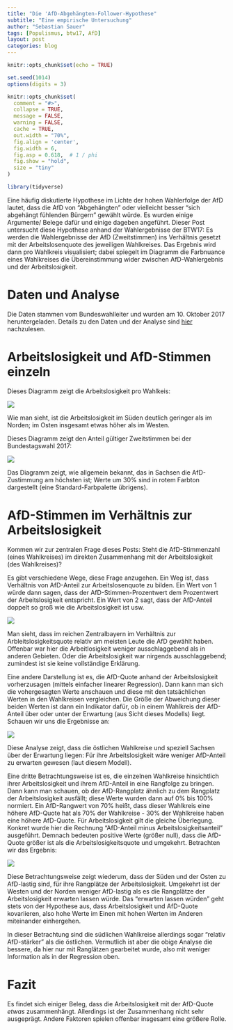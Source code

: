 ```yaml
---
title: "Die 'AfD-Abgehängten-Follower-Hypothese"
subtitle: "Eine empirische Untersuchung"
author: "Sebastian Sauer"
tags: [Populismus, btw17, AfD]
layout: post
categories: blog
---
```


```r
knitr::opts_chunk$set(echo = TRUE)

set.seed(1014)
options(digits = 3)

knitr::opts_chunk$set(
  comment = "#>",
  collapse = TRUE,
  message = FALSE,
  warning = FALSE,
  cache = TRUE,
  out.width = "70%",
  fig.align = 'center',
  fig.width = 6,
  fig.asp = 0.618,  # 1 / phi
  fig.show = "hold",
  size = "tiny"
)

library(tidyverse)

```



Eine häufig diskutierte Hypothese im Lichte der hohen Wahlerfolge der AfD lautet, dass die AfD von "Abgehängten" oder vielleicht besser "sich abgehängt fühlenden Bürgern" gewählt würde. Es wurden einige Argumente/ Belege dafür und einige dageben angeführt. Dieser Post untersucht diese Hypothese anhand der Wahlergebnisse der BTW17: Es werden die Wahlergebnisse der AfD (Zweitstimmen) ins Verhältnis gesetzt mit der Arbeitslosenquote des jeweiligen Wahlkreises. Das Ergebnis wird dann pro Wahlkreis visualisiert; dabei spiegelt im Diagramm die Farbnuance eines Wahlkreises die Übereinstimmung wider zwischen AfD-Wahlergebnis und der Arbeitslosigkeit.

# Daten und Analyse

Die Daten stammen vom Bundeswahlleiter und wurden am 10. Oktober 2017 heruntergeladen. Details zu den Daten und der Analyse sind [hier](https://sebastiansauer.github.io/afd-map/) nachzulesen.

# Arbeitslosigkeit und AfD-Stimmen einzeln

Dieses Diagramm zeigt die Arbeitslosigkeit pro Wahlkeis:

![](./2017-10-12/unemp.png)

Wie man sieht, ist die Arbeitslosigkeit im Süden deutlich geringer als im Norden; im Osten insgesamt etwas höher als im Westen. 

Dieses Diagramm zeigt den Anteil gültiger Zweitstimmen bei der Bundestagswahl 2017:

![](./2017-10-12/afd_prop.png)

Das Diagramm zeigt, wie allgemein bekannt, das in Sachsen die AfD-Zustimmung am höchsten ist; Werte um 30% sind in rotem Farbton dargestellt (eine Standard-Farbpalette übrigens).

# AfD-Stimmen im Verhältnis zur Arbeitslosigkeit

Kommen wir zur zentralen Frage dieses Posts: Steht die AfD-Stimmenzahl (eines Wahlkreises) im direkten Zusammenhang mit der Arbeitslosigkeit (des Wahlkreises)?

Es gibt verschiedene Wege, diese Frage anzugehen. Ein Weg ist, dass Verhältnis von AfD-Anteil zur Arbeitslosenquote zu bilden. Ein Wert von 1 würde dann sagen, dass der AfD-Stimmen-Prozentwert dem Prozentwert der Arbeitslosigkeit entspricht. Ein Wert von 2 sagt, dass der AfD-Anteil doppelt so groß wie die Arbeitslosigkeit ist usw.

![](./2017-10-12/afd_dens.png)

Man sieht, dass im reichen Zentralbayern im Verhältnis zur Arbleitslosigkeitsquote relativ am meisten Leute die AfD gewählt haben. Offenbar war hier die Arbeitlosigkeit weniger ausschlaggebend als in anderen Gebieten. Oder die Arbeitslosigkeit war nirgends ausschlaggebend; zumindest ist sie keine vollständige Erklärung.

Eine andere Darstellung ist es, die AfD-Quote anhand der Arbeitslosigkeit vorherzusagen (mittels einfacher linearer Regression). Dann kann man sich die vohergesagten Werte anschauen und diese mit den tatsächlichen Werten in den Wahlkreisen vergleichen. Die Größe der Abweichung dieser beiden Werten ist dann ein Indikator dafür, ob in einem Wahlkreis der AfD-Anteil über oder unter der Erwartung (aus Sicht dieses Modells) liegt. Schauen wir uns die Ergebnisse an:

![](./2017-10-12/afd_lm.png)

Diese Analyse zeigt, dass die östlichen Wahlkreise und speziell Sachsen über der Erwartung liegen: Für ihre Arbeitslosigkeit wäre weniger AfD-Anteil zu erwarten gewesen (laut diesem Modell).

Eine dritte Betrachtungsweise ist es, die einzelnen Wahlkreise hinsichtlich ihrer Arbeitslosigkeit und ihrem AfD-Anteil in eine Rangfolge zu bringen. Dann kann man schauen, ob der AfD-Rangplatz ähnlich zu dem Rangplatz der Arbeitslosigkeit ausfällt; diese Werte wurden dann auf 0% bis 100% normiert. Ein AfD-Rangwert von 70% heißt, dass dieser Wahlkreis eine höhere AfD-Quote hat als 70% der Wahlkreise - 30% der Wahlkreise haben eine höhere AfD-Quote. Für Arbeitslosigkeit gilt die gleiche Überlegung. Konkret wurde hier die Rechnung "AfD-Anteil minus Arbeitslosigkeitsanteil" ausgeführt. Demnach bedeuten positive Werte (größer null), dass die AfD-Quote größer ist als die Arbeitslosigkeitsquote und umgekehrt. Betrachten wir das Ergebnis:

![](./2017-10-12/afd_unemp_diff.png)

Diese Betrachtungsweise zeigt wiederum, dass der Süden und der Osten zu AfD-lastig sind, für ihre Rangplätze der Arbeitslosigkeit. Umgekehrt ist der Westen und der Norden weniger AfD-lastig als es die Rangplätze der Arbeitslosigkeit erwarten lassen würde. Das "erwarten lassen würden" geht stets von der Hypothese aus, dass Arbeitslosigkeit und AfD-Quote kovariieren, also hohe Werte im Einen mit hohen Werten im Anderen miteinander einhergehen.

In dieser Betrachtung sind die südlichen Wahlkreise allerdings sogar "relativ AfD-stärker" als die östlichen. Vermutlich ist aber die obige Analyse die bessere, da hier nur mit Ranglätzen gearbeitet wurde, also mit weniger Information als in der Regression oben.

# Fazit
Es findet sich einiger Beleg, dass die Arbeitslosigkeit mit der AfD-Quote *etwas* zusammenhängt. Allerdings ist der Zusammenhang nicht sehr ausgeprägt. Andere Faktoren spielen offenbar insgesamt eine größere Rolle. 

